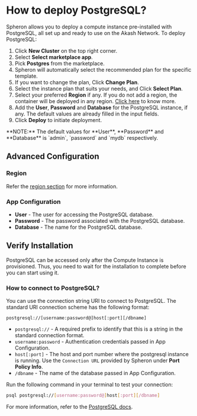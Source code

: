 
# How to deploy PostgreSQL?

Spheron allows you to deploy a compute instance pre-installed with PostgreSQL, all set up and ready to use on the Akash Network.
To deploy PostgreSQL:

1. Click **New Cluster** on the top right corner.
2. Select **Select marketplace app**.
3. Pick **Postgres** from the marketplace.
4. Spheron will automatically select the recommended plan for the specific template.
5. If you want to change the plan, Click **Change Plan**.
6. Select the instance plan that suits your needs, and Click **Select Plan**.
7. Select your preferred **Region** if any. If you do not add a region, the container will be deployed in any region. [Click here](/compute/cluster/#region) to know more.
8. Add the **User**, **Password** and **Database** for the PostgreSQL instance, if any. The default values are already filled in the input fields.
9. Click **Deploy** to initiate deployment.

<Callout type="info">
  **NOTE:** The default values for **User**, **Password** and **Database** is
  `admin`, `password` and `mydb` respectively.
</Callout>

## Advanced Configuration

### Region

Refer the [region section](/compute/cluster/#region) for more information.

### App Configuration

- **User** - The user for accessing the PostgreSQL database.
- **Password** - The password associated with the PostgreSQL database.
- **Database** - The name for the PostgreSQL database.

## Verify Installation

PostgreSQL can be accessed only after the Compute Instance is provisioned.
Thus, you need to wait for the installation to complete before you can start using it.

### How to connect to PostgreSQL?

You can use the connection string URI to connect to PostgreSQL.
The standard URI connection scheme has the following format:

```
postgresql://[username:password@]host[:port][/dbname]
```

- `postgresql://` - A required prefix to identify that this is a string in the standard connection format.
- `username:password` - Authentication credentials passed in App Configuration.
- `host[:port]` - The host and port number where the postgresql instance is running. Use the `Connection URL` provided by Spheron under **Port Policy Info**.
- `/dbname` - The name of the database passed in App Configuration.

Run the following command in your terminal to test your connection:

```sh
psql postgresql://[username:password@]host[:port][/dbname]
```

For more information, refer to the [PostgreSQL docs](https://www.postgresql.org/docs/current/app-psql.html).

<Navigation name="Deploy PostgreSQL" />
